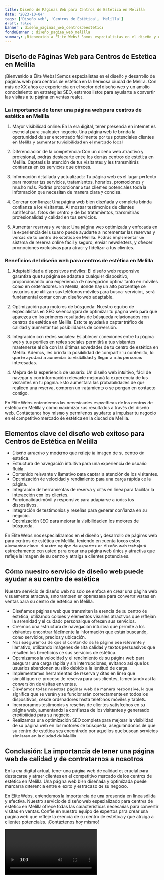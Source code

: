 ```yaml
---
title: Diseño de Páginas Web para Centros de Estética en Melilla
date: '2023-10-04'
tags: ['Diseño web', 'Centros de Estética', 'Melilla']
draft: false
banner : diseño_paginas_web_centrosdeestética
fondoBanner : diseño_pagina_web_melilla
summary: ¡Bienvenido a Élite Webs! Somos especialistas en el diseño y desarrollo de páginas web para centros de estética en la hermosa ciudad de Melilla. Con más de XX años de experiencia en el sector del diseño web y un amplio conocimiento en estrategias SEO, estamos listos para ayudarte a convertir las visitas a tu página en ventas reales.
---
```


## Diseño de Páginas Web para Centros de Estética en Melilla

¡Bienvenido a Élite Webs! Somos especialistas en el diseño y desarrollo de páginas web para centros de estética en la hermosa ciudad de Melilla. Con más de XX años de experiencia en el sector del diseño web y un amplio conocimiento en estrategias SEO, estamos listos para ayudarte a convertir las visitas a tu página en ventas reales.

### La importancia de tener una página web para centros de estética en Melilla

1. Mayor visibilidad online: En la era digital, tener presencia en internet es esencial para cualquier negocio. Una página web te brinda la oportunidad de ser encontrado fácilmente por tus potenciales clientes en Melilla y aumentar tu visibilidad en el mercado local.

2. Diferenciación de la competencia: Con un diseño web atractivo y profesional, podrás destacarte entre los demás centros de estética en Melilla. Captarás la atención de tus visitantes y les transmitirás confianza en los servicios que ofreces.

3. Información detallada y actualizada: Tu página web es el lugar perfecto para mostrar tus servicios, tratamientos, horarios, promociones y mucho más. Podrás proporcionar a tus clientes potenciales toda la información que necesitan de manera clara y concisa.

4. Generar confianza: Una página web bien diseñada y completa brinda confianza a los visitantes. Al mostrar testimonios de clientes satisfechos, fotos del centro y de los tratamientos, transmitirás profesionalidad y calidad en tus servicios.

5. Aumentar reservas y ventas: Una página web optimizada y enfocada en la experiencia del usuario puede ayudarte a incrementar las reservas y ventas de tu centro de estética en Melilla. Podrás implementar un sistema de reserva online fácil y seguro, enviar newsletters, y ofrecer promociones exclusivas para atraer y fidelizar a tus clientes.

### Beneficios del diseño web para centros de estética en Melilla

1. Adaptabilidad a dispositivos móviles: El diseño web responsive garantiza que tu página se adapte a cualquier dispositivo, proporcionando una experiencia de navegación óptima tanto en móviles como en ordenadores. En Melilla, donde hay un alto porcentaje de usuarios que utilizan sus teléfonos móviles para buscar servicios, será fundamental contar con un diseño web adaptable.

2. Optimización para motores de búsqueda: Nuestro equipo de especialistas en SEO se encargará de optimizar tu página web para que aparezca en los primeros resultados de búsqueda relacionados con centros de estética en Melilla. Esto te ayudará a captar tráfico de calidad y aumentar tus posibilidades de conversión.

3. Integración con redes sociales: Establecer conexiones entre tu página web y tus perfiles en redes sociales permitirá a tus visitantes mantenerse al día con las últimas novedades de tu centro de estética en Melilla. Además, les brinda la posibilidad de compartir tu contenido, lo que te ayudará a aumentar tu visibilidad y llegar a más personas interesadas.

4. Mejora de la experiencia de usuario: Un diseño web intuitivo, fácil de navegar y con información relevante mejorará la experiencia de tus visitantes en tu página. Esto aumentará las probabilidades de que realicen una reserva, compren un tratamiento o se pongan en contacto contigo.

En Élite Webs entendemos las necesidades específicas de los centros de estética en Melilla y cómo maximizar sus resultados a través del diseño web. Contáctanos hoy mismo y permítenos ayudarte a impulsar tu negocio en el competitivo mercado de estética en la ciudad de Melilla.

<GifSeo />

<Cta />

## Elementos clave del diseño web exitoso para Centros de Estética en Melilla

- Diseño atractivo y moderno que refleje la imagen de su centro de estética.
- Estructura de navegación intuitiva para una experiencia de usuario fluida.
- Contenido relevante y llamativo para captar la atención de los visitantes.
- Optimización de velocidad y rendimiento para una carga rápida de la página.
- Integración de herramientas de reserva y citas en línea para facilitar la interacción con los clientes.
- Funcionalidad móvil y responsive para adaptarse a todos los dispositivos.
- Integración de testimonios y reseñas para generar confianza en su negocio.
- Optimización SEO para mejorar la visibilidad en los motores de búsqueda.

En Élite Webs nos especializamos en el diseño y desarrollo de páginas web para centros de estética en Melilla, teniendo en cuenta todos estos elementos clave. Nuestro equipo de expertos en diseño web trabajará estrechamente con usted para crear una página web única y atractiva que refleje la imagen de su centro y atraiga a clientes potenciales.

## Cómo nuestro servicio de diseño web puede ayudar a su centro de estética

Nuestro servicio de diseño web no solo se enfoca en crear una página web visualmente atractiva, sino también en optimizarla para convertir visitas en ventas para su centro de estética en Melilla.

- Diseñamos páginas web que transmiten la esencia de su centro de estética, utilizando colores y elementos visuales atractivos que reflejan la serenidad y el cuidado personal que ofrecen sus servicios.
- Creamos una estructura de navegación intuitiva que permite a los visitantes encontrar fácilmente la información que están buscando, como servicios, precios y ubicación.
- Nos aseguramos de que el contenido de la página sea relevante y llamativo, utilizando imágenes de alta calidad y textos persuasivos que resalten los beneficios de sus servicios de estética.
- Optimizamos la velocidad y el rendimiento de su página web para asegurar una carga rápida y sin interrupciones, evitando así que los usuarios abandonen su sitio debido a la lentitud de carga.
- Implementamos herramientas de reserva y citas en línea que simplifiquen el proceso de reserva para sus clientes, fomentando así la conversión de visitas en ventas.
- Diseñamos todas nuestras páginas web de manera responsive, lo que significa que se verán y se funcionarán correctamente en todos los dispositivos, desde ordenadores hasta teléfonos móviles y tablets.
- Incorporamos testimonios y reseñas de clientes satisfechos en su página web, aumentando la confianza de los visitantes y generando credibilidad para su negocio.
- Realizamos una optimización SEO completa para mejorar la visibilidad de su página web en los motores de búsqueda, asegurándonos de que su centro de estética sea encontrado por aquellos que buscan servicios similares en la ciudad de Melilla.

## Conclusión: La importancia de tener una página web de calidad y de contratarnos a nosotros

En la era digital actual, tener una página web de calidad es crucial para destacarse y atraer clientes en el competitivo mercado de los centros de estética en Melilla. Una página web bien diseñada y optimizada puede marcar la diferencia entre el éxito y el fracaso de su negocio.

En Élite Webs, entendemos la importancia de una presencia en línea sólida y efectiva. Nuestro servicio de diseño web especializado para centros de estética en Melilla ofrece todas las características necesarias para convertir visitas en ventas. Confíe en nuestro equipo de expertos para crear una página web que refleje la esencia de su centro de estética y que atraiga a clientes potenciales. ¡Contáctenos hoy mismo!

<Video />

<CtaBot job='Centros de Estética' city='Melilla'/>

<Gmaps query='Melilla+españa+maps' />